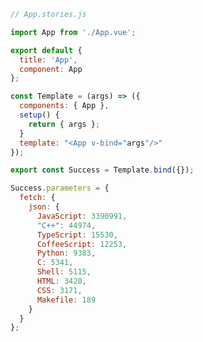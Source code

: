 ```js
// App.stories.js

import App from './App.vue';

export default {
  title: 'App',
  component: App
};

const Template = (args) => ({
  components: { App },
  setup() {
    return { args };
  }
  template: "<App v-bind="args"/>"
});

export const Success = Template.bind({});

Success.parameters = {
  fetch: {
    json: {
      JavaScript: 3390991,
      "C++": 44974,
      TypeScript: 15530,
      CoffeeScript: 12253,
      Python: 9383,
      C: 5341,
      Shell: 5115,
      HTML: 3420,
      CSS: 3171,
      Makefile: 189
    }
  }
};
```